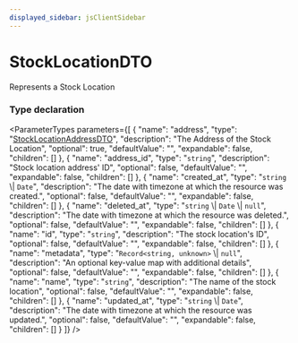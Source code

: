 ```yaml
---
displayed_sidebar: jsClientSidebar
---
```



# StockLocationDTO

Represents a Stock Location

### Type declaration

<ParameterTypes parameters={[
  {
    "name": "address",
    "type": "[StockLocationAddressDTO](../../StockLocationTypes/types/internal.internal-1.StockLocationTypes.StockLocationAddressDTO.mdx)",
    "description": "The Address of the Stock Location",
    "optional": true,
    "defaultValue": "",
    "expandable": false,
    "children": []
  },
  {
    "name": "address_id",
    "type": "`string`",
    "description": "Stock location address' ID",
    "optional": false,
    "defaultValue": "",
    "expandable": false,
    "children": []
  },
  {
    "name": "created_at",
    "type": "`string` \\| `Date`",
    "description": "The date with timezone at which the resource was created.",
    "optional": false,
    "defaultValue": "",
    "expandable": false,
    "children": []
  },
  {
    "name": "deleted_at",
    "type": "`string` \\| `Date` \\| `null`",
    "description": "The date with timezone at which the resource was deleted.",
    "optional": false,
    "defaultValue": "",
    "expandable": false,
    "children": []
  },
  {
    "name": "id",
    "type": "`string`",
    "description": "The stock location's ID",
    "optional": false,
    "defaultValue": "",
    "expandable": false,
    "children": []
  },
  {
    "name": "metadata",
    "type": "`Record<string, unknown>` \\| `null`",
    "description": "An optional key-value map with additional details",
    "optional": false,
    "defaultValue": "",
    "expandable": false,
    "children": []
  },
  {
    "name": "name",
    "type": "`string`",
    "description": "The name of the stock location",
    "optional": false,
    "defaultValue": "",
    "expandable": false,
    "children": []
  },
  {
    "name": "updated_at",
    "type": "`string` \\| `Date`",
    "description": "The date with timezone at which the resource was updated.",
    "optional": false,
    "defaultValue": "",
    "expandable": false,
    "children": []
  }
]} />
